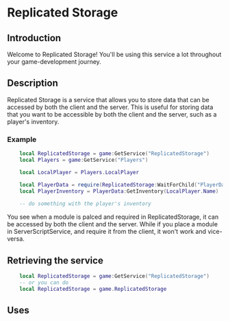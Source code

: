 # Replicated Storage

## Introduction

Welcome to Replicated Storage! You'll be using this service a lot throughout your game-development journey.

## Description

Replicated Storage is a service that allows you to store data that can be accessed by both the client and the server. This is useful for storing data that you want to be accessible by both the client and the server, such as a player's inventory.

### Example

```lua ReplicatedStorage/ReplicatedStorage.lua
    local ReplicatedStorage = game:GetService("ReplicatedStorage")
    local Players = game:GetService("Players")

    local LocalPlayer = Players.LocalPlayer

    local PlayerData = require(ReplicatedStorage:WaitForChild("PlayerData"))
    local PlayerInventory = PlayerData:GetInventory(LocalPlayer.Name)
    
    -- do something with the player's inventory
```

You see when a module is palced and required in ReplicatedStorage, it can be accessed by both the client and the server. While if you place a module in ServerScriptService, and require it from the client, it won't work and vice-versa.

## Retrieving the service

```lua ReplicatedStorage/ReplicatedStorage.lua
    local ReplicatedStorage = game:GetService("ReplicatedStorage")
    -- or you can do
    local ReplicatedStorage = game.ReplicatedStorage
```

## Uses